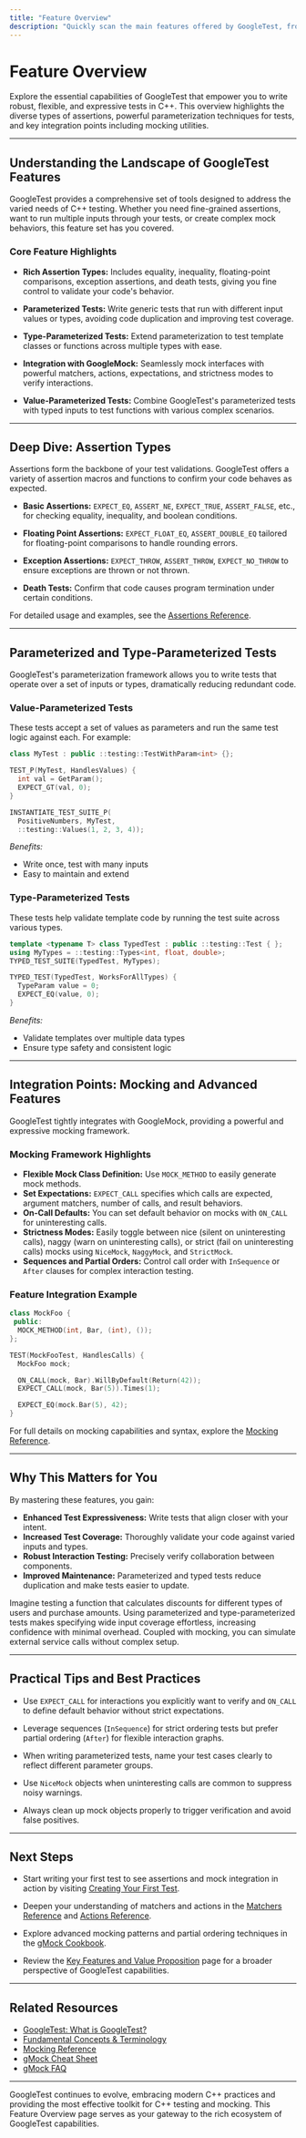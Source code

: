 ```yaml
---
title: "Feature Overview"
description: "Quickly scan the main features offered by GoogleTest, from assertion types to parameterized and type-parameterized tests, as well as integration points like mocking and value-parameterization."
---
```


# Feature Overview

Explore the essential capabilities of GoogleTest that empower you to write robust, flexible, and expressive tests in C++. This overview highlights the diverse types of assertions, powerful parameterization techniques for tests, and key integration points including mocking utilities.

---

## Understanding the Landscape of GoogleTest Features

GoogleTest provides a comprehensive set of tools designed to address the varied needs of C++ testing. Whether you need fine-grained assertions, want to run multiple inputs through your tests, or create complex mock behaviors, this feature set has you covered.

### Core Feature Highlights

- **Rich Assertion Types:** Includes equality, inequality, floating-point comparisons, exception assertions, and death tests, giving you fine control to validate your code's behavior.

- **Parameterized Tests:** Write generic tests that run with different input values or types, avoiding code duplication and improving test coverage.

- **Type-Parameterized Tests:** Extend parameterization to test template classes or functions across multiple types with ease.

- **Integration with GoogleMock:** Seamlessly mock interfaces with powerful matchers, actions, expectations, and strictness modes to verify interactions.

- **Value-Parameterized Tests:** Combine GoogleTest's parameterized tests with typed inputs to test functions with various complex scenarios.

---

## Deep Dive: Assertion Types

Assertions form the backbone of your test validations. GoogleTest offers a variety of assertion macros and functions to confirm your code behaves as expected.

- **Basic Assertions:** `EXPECT_EQ`, `ASSERT_NE`, `EXPECT_TRUE`, `ASSERT_FALSE`, etc., for checking equality, inequality, and boolean conditions.

- **Floating Point Assertions:** `EXPECT_FLOAT_EQ`, `ASSERT_DOUBLE_EQ` tailored for floating-point comparisons to handle rounding errors.

- **Exception Assertions:** `EXPECT_THROW`, `ASSERT_THROW`, `EXPECT_NO_THROW` to ensure exceptions are thrown or not thrown.

- **Death Tests:** Confirm that code causes program termination under certain conditions.

For detailed usage and examples, see the [Assertions Reference](https://google.github.io/googletest/reference/assertions.html).

---

## Parameterized and Type-Parameterized Tests

GoogleTest's parameterization framework allows you to write tests that operate over a set of inputs or types, dramatically reducing redundant code.

### Value-Parameterized Tests

These tests accept a set of values as parameters and run the same test logic against each. For example:

```cpp
class MyTest : public ::testing::TestWithParam<int> {};

TEST_P(MyTest, HandlesValues) {
  int val = GetParam();
  EXPECT_GT(val, 0);
}

INSTANTIATE_TEST_SUITE_P(
  PositiveNumbers, MyTest,
  ::testing::Values(1, 2, 3, 4));
```

*Benefits:*
- Write once, test with many inputs
- Easy to maintain and extend


### Type-Parameterized Tests

These tests help validate template code by running the test suite across various types.

```cpp
template <typename T> class TypedTest : public ::testing::Test { };
using MyTypes = ::testing::Types<int, float, double>;
TYPED_TEST_SUITE(TypedTest, MyTypes);

TYPED_TEST(TypedTest, WorksForAllTypes) {
  TypeParam value = 0;
  EXPECT_EQ(value, 0);
}
```

*Benefits:*
- Validate templates over multiple data types
- Ensure type safety and consistent logic

---

## Integration Points: Mocking and Advanced Features

GoogleTest tightly integrates with GoogleMock, providing a powerful and expressive mocking framework.

### Mocking Framework Highlights

- **Flexible Mock Class Definition:** Use `MOCK_METHOD` to easily generate mock methods.
- **Set Expectations:** `EXPECT_CALL` specifies which calls are expected, argument matchers, number of calls, and result behaviors.
- **On-Call Defaults:** You can set default behavior on mocks with `ON_CALL` for uninteresting calls.
- **Strictness Modes:** Easily toggle between nice (silent on uninteresting calls), naggy (warn on uninteresting calls), or strict (fail on uninteresting calls) mocks using `NiceMock`, `NaggyMock`, and `StrictMock`.
- **Sequences and Partial Orders:** Control call order with `InSequence` or `After` clauses for complex interaction testing.

### Feature Integration Example

```cpp
class MockFoo {
 public:
  MOCK_METHOD(int, Bar, (int), ());
};

TEST(MockFooTest, HandlesCalls) {
  MockFoo mock;

  ON_CALL(mock, Bar).WillByDefault(Return(42));
  EXPECT_CALL(mock, Bar(5)).Times(1);

  EXPECT_EQ(mock.Bar(5), 42);
}
```

For full details on mocking capabilities and syntax, explore the [Mocking Reference](https://google.github.io/googletest/reference/mocking.html).

---

## Why This Matters for You

By mastering these features, you gain:

- **Enhanced Test Expressiveness:** Write tests that align closer with your intent.
- **Increased Test Coverage:** Thoroughly validate your code against varied inputs and types.
- **Robust Interaction Testing:** Precisely verify collaboration between components.
- **Improved Maintenance:** Parameterized and typed tests reduce duplication and make tests easier to update.

Imagine testing a function that calculates discounts for different types of users and purchase amounts. Using parameterized and type-parameterized tests makes specifying wide input coverage effortless, increasing confidence with minimal overhead. Coupled with mocking, you can simulate external service calls without complex setup.

---

## Practical Tips and Best Practices

- Use `EXPECT_CALL` for interactions you explicitly want to verify and `ON_CALL` to define default behavior without strict expectations.

- Leverage sequences (`InSequence`) for strict ordering tests but prefer partial ordering (`After`) for flexible interaction graphs.

- When writing parameterized tests, name your test cases clearly to reflect different parameter groups.

- Use `NiceMock` objects when uninteresting calls are common to suppress noisy warnings.

- Always clean up mock objects properly to trigger verification and avoid false positives.

---

## Next Steps

- Start writing your first test to see assertions and mock integration in action by visiting [Creating Your First Test](../getting-started/first-test-workflow/creating-your-first-test).

- Deepen your understanding of matchers and actions in the [Matchers Reference](../reference/matchers.md) and [Actions Reference](../reference/actions.md).

- Explore advanced mocking patterns and partial ordering techniques in the [gMock Cookbook](../gmock_cook_book.md).

- Review the [Key Features and Value Proposition](../overview/introduction-core-value/core-benefits) page for a broader perspective of GoogleTest capabilities.

---

## Related Resources

- [GoogleTest: What is GoogleTest?](../overview/introduction-core-value/what-is-googletest)
- [Fundamental Concepts & Terminology](../overview/architecture-concepts/core-concepts-terminology)
- [Mocking Reference](../reference/mocking.md)
- [gMock Cheat Sheet](../docs/gmock_cheat_sheet.md)
- [gMock FAQ](../docs/gmock_faq.md)

---

GoogleTest continues to evolve, embracing modern C++ practices and providing the most effective toolkit for C++ testing and mocking. This Feature Overview page serves as your gateway to the rich ecosystem of GoogleTest capabilities.

